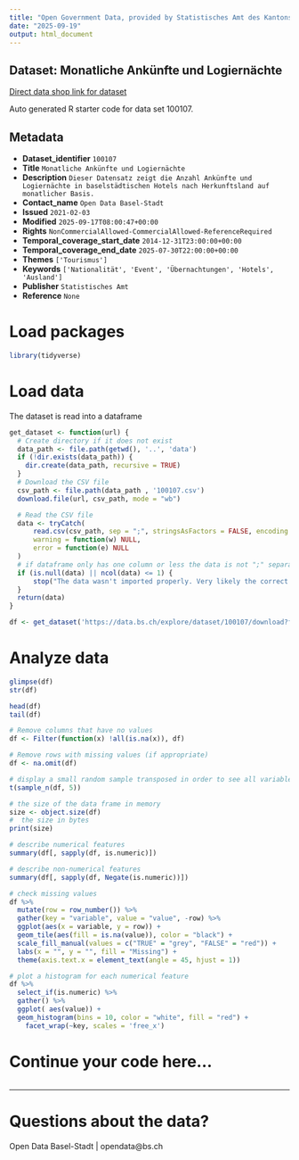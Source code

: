 ```yaml
---
title: "Open Government Data, provided by Statistisches Amt des Kantons Basel-Stadt - DCC Data Competence Center"
date: "2025-09-19"
output: html_document
---
```


## Dataset: Monatliche Ankünfte und Logiernächte

[Direct data shop link for dataset](https://data.bs.ch/explore/dataset/100107)

Auto generated R starter code for data set 100107.

## Metadata

- **Dataset_identifier** `100107`
- **Title** `Monatliche Ankünfte und Logiernächte`
- **Description** `Dieser Datensatz zeigt die Anzahl Ankünfte und Logiernächte in baselstädtischen Hotels nach Herkunftsland auf monatlicher Basis.`
- **Contact_name** `Open Data Basel-Stadt`
- **Issued** `2021-02-03`
- **Modified** `2025-09-17T08:00:47+00:00`
- **Rights** `NonCommercialAllowed-CommercialAllowed-ReferenceRequired`
- **Temporal_coverage_start_date** `2014-12-31T23:00:00+00:00`
- **Temporal_coverage_end_date** `2025-07-30T22:00:00+00:00`
- **Themes** `['Tourismus']`
- **Keywords** `['Nationalität', 'Event', 'Übernachtungen', 'Hotels', 'Ausland']`
- **Publisher** `Statistisches Amt`
- **Reference** `None`


# Load packages

```r

library(tidyverse)
```

# Load data

The dataset is read into a dataframe

```r
get_dataset <- function(url) {
  # Create directory if it does not exist
  data_path <- file.path(getwd(), '..', 'data')
  if (!dir.exists(data_path)) {
    dir.create(data_path, recursive = TRUE)
  }
  # Download the CSV file
  csv_path <- file.path(data_path , '100107.csv')
  download.file(url, csv_path, mode = "wb")

  # Read the CSV file
  data <- tryCatch(
      read.csv(csv_path, sep = ";", stringsAsFactors = FALSE, encoding = "UTF-8"),
      warning = function(w) NULL,
      error = function(e) NULL
  )
  # if dataframe only has one column or less the data is not ";" separated
  if (is.null(data) || ncol(data) <= 1) {
      stop("The data wasn't imported properly. Very likely the correct separator couldn't be found.\nPlease check the dataset manually and adjust the code.")
  }
  return(data)
}
```

```r

df <- get_dataset('https://data.bs.ch/explore/dataset/100107/download?format=csv&timezone=Europe%2FZurich')

```

# Analyze data

```r

glimpse(df)
str(df)

head(df)
tail(df)

```

```r
# Remove columns that have no values
df <- Filter(function(x) !all(is.na(x)), df)

# Remove rows with missing values (if appropriate)
df <- na.omit(df)
```

```r
# display a small random sample transposed in order to see all variables
t(sample_n(df, 5))
```

```r
# the size of the data frame in memory
size <- object.size(df)
#  the size in bytes
print(size)
```

```r
# describe numerical features
summary(df[, sapply(df, is.numeric)])
```

```r
# describe non-numerical features
summary(df[, sapply(df, Negate(is.numeric))])
```

```r
# check missing values
df %>%
  mutate(row = row_number()) %>%
  gather(key = "variable", value = "value", -row) %>%
  ggplot(aes(x = variable, y = row)) +
  geom_tile(aes(fill = is.na(value)), color = "black") +
  scale_fill_manual(values = c("TRUE" = "grey", "FALSE" = "red")) +
  labs(x = "", y = "", fill = "Missing") +
  theme(axis.text.x = element_text(angle = 45, hjust = 1))
```

```r
# plot a histogram for each numerical feature
df %>%
  select_if(is.numeric) %>%
  gather() %>%
  ggplot( aes(value)) +
  geom_histogram(bins = 10, color = "white", fill = "red") +
    facet_wrap(~key, scales = 'free_x')
```

# Continue your code here...

```r

```
------------------------------------------------------------------------

# Questions about the data?

Open Data Basel-Stadt | opendata@bs.ch
